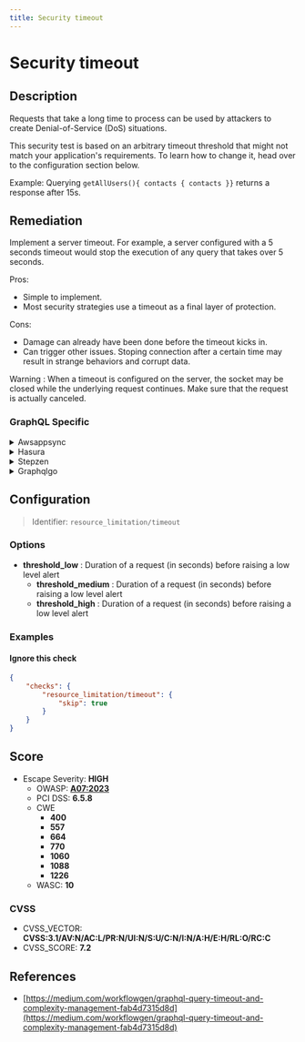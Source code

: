 ```yaml
---
title: Security timeout
---
```


# Security timeout

## Description

Requests that take a long time to process can be used by attackers to create Denial-of-Service (DoS) situations.

This security test is based on an arbitrary timeout threshold that might not match your application's requirements. To learn how to change it, head over to the configuration section below.

Example: Querying `getAllUsers(){ contacts { contacts }}` returns a response after 15s.


## Remediation

Implement a server timeout. For example, a server configured with a 5 seconds timeout would stop the execution of any query that takes over 5 seconds.

Pros:
 - Simple to implement.
 - Most security strategies use a timeout as a final layer of protection.

Cons:
 - Damage can already have been done before the timeout kicks in.
 - Can trigger other issues. Stoping connection after a certain time may result in strange behaviors and corrupt data.

Warning :
  When a timeout is configured on the server, the socket may be closed while the underlying request continues. Make sure that the request is actually canceled.



### GraphQL Specific

<details>
    <summary>Awsappsync</summary>

AWS AppSync enforces a timeout of 30s on each request by default.

If your API sits behind an [API Gateway](https://docs.aws.amazon.com/apigateway/latest/developerguide/welcome.html), you can configure a different (but lower than the hard 30s limit) timeout in the AWS API Gateway console by following this path:

AWS API Gateway console > {Your App} > Resources > Integration Request > "Use default timeout".


</details>

<details>
    <summary>Hasura</summary>

Hasura allows you to set a custom query timeout.

To do so:
- Go to Project Console > Security Settings > API Limits.
- Click on "Global".
- Set a timeout (e.g., 10s).


</details>

<details>
    <summary>Stepzen</summary>

There is no known remediation for StepZen.


</details>

<details>
    <summary>Graphqlgo</summary>

Implement a server timeout by following this guide:

[The complete guide to Go net/http timeouts - Cloudfare blog](https://blog.cloudflare.com/the-complete-guide-to-golang-net-http-timeouts/)


</details>


## Configuration

> Identifier: `resource_limitation/timeout`

### Options

- **threshold_low** : Duration of a request (in seconds) before raising a low level alert
  - **threshold_medium** : Duration of a request (in seconds) before raising a low level alert
  - **threshold_high** : Duration of a request (in seconds) before raising a low level alert
  



### Examples



#### Ignore this check

```json
{
    "checks": {
        "resource_limitation/timeout": {
            "skip": true
        }
    }
}
```




## Score

- Escape Severity: **<span className="high-severity">HIGH</span>**
  - OWASP: **[A07:2023](https://github.com/OWASP/API-Security/blob/master/editions/2023/en/0xa7-security-misconfiguration.md)**
  - PCI DSS: **6.5.8**
  - CWE
    - **400**
    - **557**
    - **664**
    - **770**
    - **1060**
    - **1088**
    - **1226**
  - WASC: **10**
  
  

### CVSS

- CVSS_VECTOR: **CVSS:3.1/AV:N/AC:L/PR:N/UI:N/S:U/C:N/I:N/A:H/E:H/RL:O/RC:C**
- CVSS_SCORE: **7.2**

## References

- [https://medium.com/workflowgen/graphql-query-timeout-and-complexity-management-fab4d7315d8d](https://medium.com/workflowgen/graphql-query-timeout-and-complexity-management-fab4d7315d8d)
  